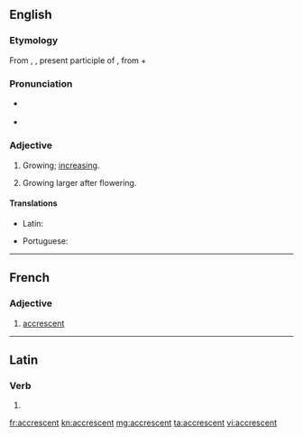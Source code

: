 ==English==

===Etymology===
From {{der|en|la|accrescens}}, {{m|la|accrescentis}}, present participle of {{m|la|accresco|accrescere}}, from {{m|la|ad}} + {{m|la|cresco|crescere|to grow}}

===Pronunciation===
* {{a|RP}} {{IPA|/əˈkɹɛsənt/|lang=en}}
* {{audio|en-us-accrescent.ogg|Audio (US)|lang=en}}

===Adjective===
{{en-adj}}

# Growing; [[increasing]].
#: {{rfquotek|Shuckford}}
# {{lb|en|botany}} Growing larger after flowering.
#: {{rfquotek|Gray}}

====Translations====
{{trans-top|growing}}
* Latin: {{t|la|accrescens}}
{{trans-mid}}
{{trans-bottom}}

{{trans-top|botany}}
{{trans-mid}}
* Portuguese: {{t+|pt|acrescente}}
{{trans-bottom}}

----

==French==

===Adjective===
{{fr-adj}}

# {{lb|fr|botany}} [[#English|accrescent]]

----

==Latin==

===Verb===
{{la-verb-form|accrescent}}

# {{inflection of|accrescō||3|p|futr|actv|indc|lang=la}}

[[fr:accrescent]]
[[kn:accrescent]]
[[mg:accrescent]]
[[ta:accrescent]]
[[vi:accrescent]]